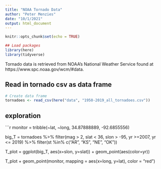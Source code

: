 ```yaml
---
title: "NOAA Tornado Data"
author: "Peter Menzies"
date: "10/1/2021"
output: html_document
---
```


```r
knitr::opts_chunk$set(echo = TRUE)

## Load packages
library(here)
library(tidyverse)
```

Tornado data is retrieved from NOAA's National Weather Service found at https://www.spc.noaa.gov/wcm/#data.

## Read in tornado csv as data frame

```r
# Create data frame
tornadoes <- read_csv(here("data", "1950-2019_all_tornadoes.csv"))
```

## exploration

```r
monitor = tribble(~lat, ~long,
                  34.87888889, -92.6855556)

big_T = tornadoes %>% 
  filter(mag > 2,
         slat < 36,
         slon > -95,
         yr >=2007,
         yr <= 2019) %>% 
  filter(st %in% c("AR", "KS", "NE", "OK"))

T_plot = ggplot(big_T, aes(x=slon, y=slat)) +
  geom_point(aes(color=yr))

T_plot + geom_point(monitor, mapping = aes(x=long, y=lat), color = "red")

